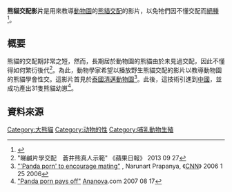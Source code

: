 '''熊貓交配影片'''是用來教導[[動物園|動物園]]的[[熊貓|熊貓]][[交配|交配]]的影片，以免牠們因不懂交配而[[絕種|絕種]]<ref>{{cite news|last=Gray|first=Denis|title=Pandas Getting New View of Mating Ritual|url=http://www.washingtonpost.com/wp-dyn/content/article/2006/11/22/AR2006112202039.html|accessdate=3 May 2013|newspaper=Washington Post|date=2006-11-23|archive-date=2020-11-08|archive-url=https://web.archive.org/web/20201108184739/https://www.washingtonpost.com/wp-dyn/content/article/2006/11/22/AR2006112202039.html|dead-url=no}}</ref>。

==概要==
熊貓的交配期非常之短，然而，長期居於動物園的熊貓由於未見過交配，因此不懂得如何繁衍後代<ref>"睇鹹片學交配　蒼井熊真人示範" 《蘋果日報》 2013 09 27</ref>。為此，動物學家希望以播放野生熊貓交配的影片以教導動物園的熊貓學會性交。這影片首見於[[泰國|泰國]][[清邁動物園|清邁動物園]]<ref>[http://edition.cnn.com/2006/WORLD/asiapcf/01/25/panda.passion/index.html "'Panda porn' to encourage mating"] {{Wayback|url=http://edition.cnn.com/2006/WORLD/asiapcf/01/25/panda.passion/index.html |date=20080405191046 }}, Narunart Prapanya, 《[[CNN|CNN]]》 2006 1 25 2006</ref>。此後，這技術引進到[[中華人民共和國|中國]]，並成功產出31隻熊貓幼崽<ref>[http://www.ananova.com/news/story/sm_2089577.html?menu=news.quirkies.animaltales "Panda porn pays off"]  {{webarchive|url=https://web.archive.org/web/20061201204441/http://www.ananova.com/news/story/sm_2089577.html?menu=news.quirkies.animaltales |date=2006-12-01 }} [[Ananova|Ananova]].com 2007 08 17</ref>。

==資料來源==
{{reflist}}

[[Category:大熊貓|Category:大熊貓]]
[[Category:动物的性|Category:动物的性]]
[[Category:哺乳動物生殖|Category:哺乳動物生殖]]